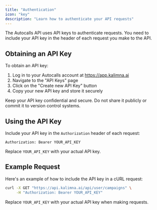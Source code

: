 ```yaml
---
title: "Authentication"
icon: "key"
description: "Learn how to authenticate your API requests"
---
```


The Autocalls API uses API keys to authenticate requests. You need to include your API key in the header of each request you make to the API.

## Obtaining an API Key

To obtain an API key:

1. Log in to your Autocalls account at https://app.kalimna.ai
2. Navigate to the "API Keys" page
3. Click on the "Create new API Key" button
4. Copy your new API key and store it securely

<Warning>
  Keep your API key confidential and secure. Do not share it publicly or commit
  it to version control systems.
</Warning>

## Using the API Key

Include your API key in the `Authorization` header of each request:

```
Authorization: Bearer YOUR_API_KEY
```

Replace `YOUR_API_KEY` with your actual API key.

## Example Request

Here's an example of how to include the API key in a cURL request:

```bash
curl -X GET "https://api.kalimna.ai/api/user/campaigns" \
     -H "Authorization: Bearer YOUR_API_KEY"
```

Replace `YOUR_API_KEY` with your actual API key when making requests.